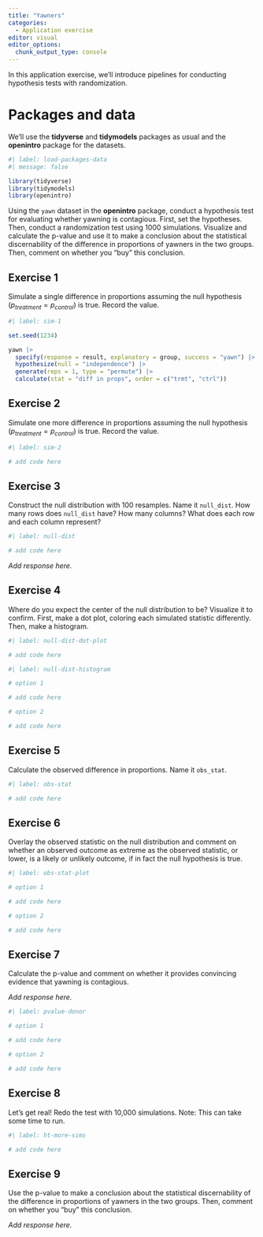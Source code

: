 ```yaml
---
title: "Yawners"
categories: 
  - Application exercise
editor: visual
editor_options: 
  chunk_output_type: console
---
```


In this application exercise, we'll introduce pipelines for conducting hypothesis tests with randomization.

# Packages and data

We'll use the **tidyverse** and **tidymodels** packages as usual and the **openintro** package for the datasets.

```r
#| label: load-packages-data
#| message: false

library(tidyverse)
library(tidymodels)
library(openintro)
```

Using the `yawn` dataset in the **openintro** package, conduct a hypothesis test for evaluating whether yawning is contagious.
First, set the hypotheses.
Then, conduct a randomization test using 1000 simulations.
Visualize and calculate the p-value and use it to make a conclusion about the statistical discernability of the difference in proportions of yawners in the two groups.
Then, comment on whether you "buy" this conclusion.

## Exercise 1

Simulate a single difference in proportions assuming the null hypothesis ($p_{treatment} = p_{control}$) is true.
Record the value.

```r
#| label: sim-1

set.seed(1234)

yawn |>
  specify(response = result, explanatory = group, success = "yawn") |>
  hypothesize(null = "independence") |>
  generate(reps = 1, type = "permute") |>
  calculate(stat = "diff in props", order = c("trmt", "ctrl"))
```

## Exercise 2

Simulate one more difference in proportions assuming the null hypothesis ($p_{treatment} = p_{control}$) is true.
Record the value.

```r
#| label: sim-2

# add code here
```

## Exercise 3

Construct the null distribution with 100 resamples.
Name it `null_dist`.
How many rows does `null_dist` have?
How many columns?
What does each row and each column represent?

```r
#| label: null-dist

# add code here
```

*Add response here.*

## Exercise 4

Where do you expect the center of the null distribution to be?
Visualize it to confirm.
First, make a dot plot, coloring each simulated statistic differently.
Then, make a histogram.

```r
#| label: null-dist-dot-plot

# add code here
```

```r
#| label: null-dist-histogram

# option 1

# add code here

# option 2

# add code here
```

## Exercise 5

Calculate the observed difference in proportions.
Name it `obs_stat`.

```r
#| label: obs-stat

# add code here
```

## Exercise 6

Overlay the observed statistic on the null distribution and comment on whether an observed outcome as extreme as the observed statistic, or lower, is a likely or unlikely outcome, if in fact the null hypothesis is true.

```r
#| label: obs-stat-plot

# option 1

# add code here

# option 2

# add code here
```

## Exercise 7

Calculate the p-value and comment on whether it provides convincing evidence that yawning is contagious.

*Add response here.*

```r
#| label: pvalue-donor

# option 1

# add code here

# option 2

# add code here
```

## Exercise 8

Let's get real!
Redo the test with 10,000 simulations.
Note: This can take some time to run.

```r
#| label: ht-more-sims

# add code here
```

## Exercise 9

Use the p-value to make a conclusion about the statistical discernability of the difference in proportions of yawners in the two groups.
Then, comment on whether you "buy" this conclusion.

*Add response here.*
